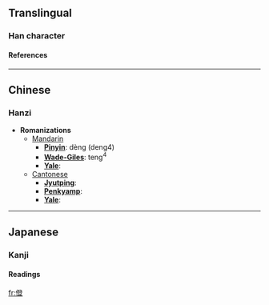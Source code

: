 ==Translingual==
===Han character===
{{Han char|rad=人|as=12|sn=14|four=|canj=人弓人廿 (ONOT)}}
====References====
{{Han ref|kx=0116.270|dkj=01102|dj=0248.050|hdz=10223.020|uh=50DC|ud=20700}}
----

==Chinese==
===Hanzi===


* '''Romanizations'''
** [[Mandarin]]
*** '''[[Pinyin]]''': dèng (deng4)
*** '''[[Wade-Giles]]''': teng<sup>4</sup>
*** '''[[Yale]]''': 
**[[Cantonese]]
***'''[[Jyutping]]''':
***'''[[Penkyamp]]''': 
***'''[[Yale]]''': 


----
==Japanese==
===Kanji===
{{ja-kanji|grade=|rs=人12}}
====Readings====
{{ja-readings|on=[[とう]] (tō), [[どう]] (dō), [[しょう]] (shō), [[ちょう]] (chō)|kun=[[あがる]] (agaru)}}




[[fr:僜]]